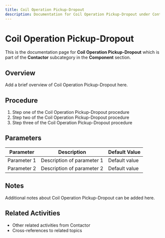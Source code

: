```yaml
---
title: Coil Operation Pickup-Dropout
description: Documentation for Coil Operation Pickup-Dropout under Contactor in Component category
---
```


# Coil Operation Pickup-Dropout

This is the documentation page for **Coil Operation Pickup-Dropout** which is part of the **Contactor** subcategory in the **Component** section.

## Overview

Add a brief overview of Coil Operation Pickup-Dropout here.

## Procedure

1. Step one of the Coil Operation Pickup-Dropout procedure
2. Step two of the Coil Operation Pickup-Dropout procedure
3. Step three of the Coil Operation Pickup-Dropout procedure

## Parameters

| Parameter | Description | Default Value |
|-----------|-------------|---------------|
| Parameter 1 | Description of parameter 1 | Default value |
| Parameter 2 | Description of parameter 2 | Default value |

## Notes

Additional notes about Coil Operation Pickup-Dropout can be added here.

## Related Activities

- Other related activities from Contactor
- Cross-references to related topics
